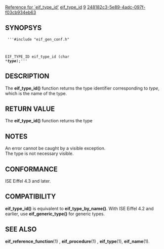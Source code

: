 [[Property:title|Reference for `eif_type_id']]
[[Property:link_title|eif_type_id]]
[[Property:weight|9]]
[[Property:uuid|248182c3-5e89-4adc-097f-f03cb934eb63]]
==SYNOPSYS==
<code>
'''#include "eif_gen_conf.h"

EIF_TYPE_ID eif_type_id (char *''' ''type''''');'''</code>

==DESCRIPTION==
The '''eif_type_id()''' function returns the type identifier corresponding to ''type'', which is the name of the type. 
==RETURN VALUE==
The '''eif_type_id()''' function returns the type 
==NOTES==
An error cannot be caught by a visible exception. <br/>
The type is not necessary visible. 
==CONFORMANCE==
ISE Eiffel 4.3 and later. 
==COMPATIBILITY==
'''eif_type_id()''' is equivalent to '''eif_type_by_name()'''. With ISE Eiffel 4.2 and earlier, use '''eif_generic_type()''' for generic types. 
==SEE ALSO==
'''eif_reference_function'''(1) , '''eif_procedure'''(1) , '''eif_type'''(1), '''eif_name'''(1). 



